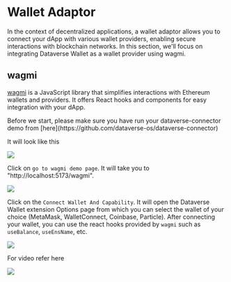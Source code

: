 
# Wallet Adaptor

In the context of decentralized applications, a wallet adaptor allows you to connect your dApp
with various wallet providers, enabling secure interactions with blockchain networks.
In this section, we'll focus on integrating Dataverse Wallet as a wallet provider using wagmi.

## wagmi

[wagmi](https://wagmi.sh/) is a JavaScript library that simplifies interactions with Ethereum wallets and providers.
It offers React hooks and components for easy integration with your dApp.

<Callout type="warning" emoji="⚠️">
  Before we start, please make sure you have run your dataverse-connector demo
  from [here](https://github.com/dataverse-os/dataverse-connector)
</Callout>

It will look like this

<img src="/images/wallet-adaptor/demo.png" />

Click on `go to wagmi demo page`. It will take you to "http://localhost:5173/wagmi".

<img src="/images/wallet-adaptor/wagmi.png" />

Click on the `Connect Wallet And Capability`. It will open the Dataverse Wallet extension Options page
from which you can select the wallet of your choice (MetaMask, WalletConnect, Coinbase, Particle).
After connecting your wallet, you can use the react hooks provided by `wagmi` such as `useBalance`, `useEnsName`, etc.

<img src="/images/wallet-adaptor/result.png" />

For video refer here

<img src="/images/wallet-adaptor/wallet-adaptor.mp4" />
